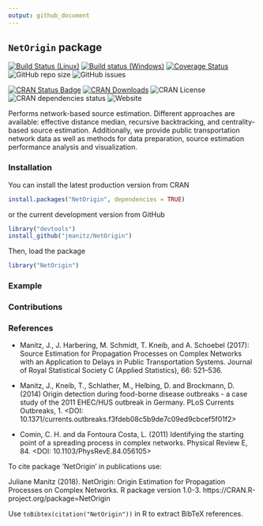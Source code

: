 ```yaml
---
output: github_document
---
```


## `NetOrigin` package

[![Build Status (Linux)](https://travis-ci.org/jmanitz/NetOrigin.svg?branch=master)](https://travis-ci.org/jmanitz/NetOrigin)
[![Build status (Windows)](https://ci.appveyor.com/api/projects/status/github/jmanitz/NetOrigin?branch=master&svg=true)](https://ci.appveyor.com/project/jmanitz/NetOrigin/branch/master)
[![Coverage Status](https://coveralls.io/repos/github/jmanitz/NetOrigin/badge.svg?branch=master)](https://coveralls.io/github/jmanitz/NetOrigin?branch=master)
![GitHub repo size](https://img.shields.io/github/repo-size/jmanitz/NetOrigin)
![GitHub issues](https://img.shields.io/github/issues/jmanitz/NetOrigin)

[![CRAN Status Badge](http://www.r-pkg.org/badges/version/NetOrigin)](https://CRAN.R-project.org/package=NetOrigin)
[![CRAN Downloads](http://cranlogs.r-pkg.org/badges/NetOrigin)](https://CRAN.R-project.org/package=NetOrigin)
![CRAN License](https://img.shields.io/cran/l/NetOrigin)
![CRAN dependencies status](https://img.shields.io/librariesio/release/CRAN/NetOrigin)
![Website](https://img.shields.io/website?url=http%3A%2F%2FNetOrigin.manitz.org%2F)


Performs network-based source estimation. Different approaches are available: effective distance median, recursive backtracking, and centrality-based source estimation. Additionally, we provide public transportation network data as well as methods for data preparation, source estimation performance analysis and visualization.

### Installation

You can install the latest production version from CRAN

```r
install.packages("NetOrigin", dependencies = TRUE)
```

or the current development version from GitHub

```r
library("devtools")
install_github("jmanitz/NetOrigin")
```

Then, load the package

```r
library("NetOrigin")
```

### Example

<TODO>

### Contributions 

<TODO>

### References

* Manitz, J., J. Harbering, M. Schmidt, T. Kneib, and A. Schoebel (2017): Source Estimation for Propagation Processes on Complex Networks with an Application to Delays in Public Transportation Systems. Journal of Royal Statistical Society C (Applied Statistics), 66: 521–536.

* Manitz, J., Kneib, T., Schlather, M., Helbing, D. and Brockmann, D. (2014) Origin detection during food-borne disease outbreaks - a case study of the 2011 EHEC/HUS outbreak in Germany. PLoS Currents Outbreaks, 1. <DOI: 10.1371/currents.outbreaks.f3fdeb08c5b9de7c09ed9cbcef5f01f2>

* Comin, C. H. and da Fontoura Costa, L. (2011) Identifying the starting point of a spreading process in complex networks. Physical Review E, 84. <DOI: 10.1103/PhysRevE.84.056105>

To cite package ‘NetOrigin’ in
publications use:

  Juliane Manitz (2018).
  NetOrigin: Origin Estimation
  for Propagation Processes on
  Complex Networks. R package
  version 1.0-3.
  https://CRAN.R-project.org/package=NetOrigin

Use `toBibtex(citation("NetOrigin"))` in R to extract BibTeX references.

